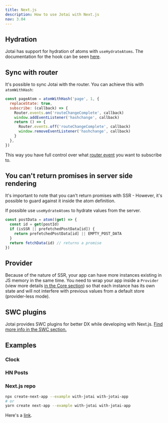 ```yaml
---
title: Next.js
description: How to use Jotai with Next.js
nav: 3.04
---
```


## Hydration

Jotai has support for hydration of atoms with `useHydrateAtoms`. The documentation for the hook can be seen [here](../utils/use-hydrate-atoms.mdx).

## Sync with router

It's possible to sync Jotai with the router. You can achieve this with `atomWithHash`:

```js
const pageAtom = atomWithHash('page', 1, {
  replaceState: true,
  subscribe: (callback) => {
    Router.events.on('routeChangeComplete', callback)
    window.addEventListener('hashchange', callback)
    return () => {
      Router.events.off('routeChangeComplete', callback)
      window.removeEventListener('hashchange', callback)
    }
  },
})
```

This way you have full control over what [router event](https://nextjs.org/docs/api-reference/next/router#routerevents) you want to subscribe to.

## You can't return promises in server side rendering

It's important to note that you can't return promises with SSR - However, it's possible to guard against it inside the atom definition.

If possible use `useHydrateAtoms` to hydrate values from the server.

```js
const postData = atom((get) => {
  const id = get(postId)
  if (isSSR || prefetchedPostData[id]) {
    return prefetchedPostData[id] || EMPTY_POST_DATA
  }
  return fetchData(id) // returns a promise
})
```

## Provider

Because of the nature of SSR, your app can have more instances existing in JS memory in the same time. You need to wrap your app inside a `Provider` (view more details [in the Core section](../api/core.mdx)) so that each instance has its own state and will not interfere with previous values from a default store (provider-less mode).

## SWC plugins

Jotai provides SWC plugins for better DX while developing with Next.js. [Find more info in the SWC section.](../api/swc.mdx)

## Examples

### Clock

<CodeSandbox id="snu7n" />

### HN Posts

<CodeSandbox id="819n4" />

### Next.js repo

```bash
npx create-next-app --example with-jotai with-jotai-app
# or
yarn create next-app --example with-jotai with-jotai-app
```

Here's a [link](https://github.com/vercel/next.js/tree/canary/examples/with-jotai).
